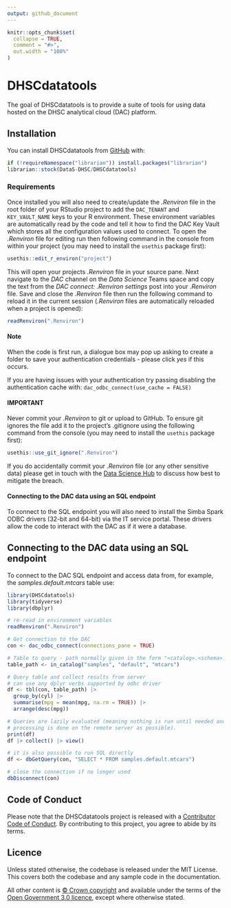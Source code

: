 ```yaml
---
output: github_document
---
```


<!-- README.md is generated from README.Rmd. Please edit that file -->

```r
knitr::opts_chunk$set(
  collapse = TRUE,
  comment = "#>",
  out.width = "100%"
)
```

# DHSCdatatools

The goal of DHSCdatatools is to provide a suite of tools for using data hosted on the DHSC analytical cloud (DAC) platform.

## Installation

You can install DHSCdatatools from [GitHub](https://github.com/) with:

``` r
if (!requireNamespace("librarian")) install.packages("librarian")
librarian::stock(DataS-DHSC/DHSCdatatools)
```

### Requirements

Once installed you will also need to create/update the *.Renviron* file in the root folder of your RStudio project to add the `DAC_TENANT` and `KEY_VAULT_NAME` keys to your R environment. These environment variables are automatically read by the code and tell it how to find the DAC Key Vault which stores all the configuration values used to connect. To open the *.Renviron* file for editing run then following command in the console from within your project (you may need to install the `usethis` package first):

``` r
usethis::edit_r_environ("project")
```

This will open your projects *.Renviron* file in your source pane. Next navigate to the *DAC* channel on the *Data Science* Teams space and copy the text from the *DAC connect: .Renviron settings* post into your
*.Renviron* file. Save and close the *.Renviron* file then run the following command to reload it in the current session (*.Renviron* files are automatically reloaded when a project is opened):

``` r
readRenviron(".Renviron")
```

#### Note
When the code is first run, a dialogue box may pop up asking to create a folder to save your
authentication credentials - please click *yes* if this occurs.

If you are having issues with your authentication try passing disabling the authentication cache with: `dac_odbc_connect(use_cache = FALSE)`

#### IMPORTANT

Never commit your *.Renviron* to git or upload to GitHub. To ensure git ignores the file add it to the project's .gitignore using the following command from the console (you may need to install the `usethis` package first): 

``` r
usethis::use_git_ignore(".Renviron")
```

If you do accidentally commit your *.Renviron* file (or any other sensitive data) please get in touch with the [Data Science Hub](mailto:datascience@dhsc.gov.uk) to discuss how best to mitigate the breach.

#### Connecting to the DAC data using an SQL endpoint

To connect to the SQL endpoint you will also need to install the Simba Spark ODBC drivers (32-bit and 64-bit) via the IT service portal. These drivers allow the code to interact with the DAC as if it were a database.

## Connecting to the DAC data using an SQL endpoint

To connect to the DAC SQL endpoint and access data from, for example, the *samples.default.mtcars* table use:

``` r
library(DHSCdatatools)
library(tidyverse)
library(dbplyr)

# re-read in environment variables 
readRenviron(".Renviron")

# Get connection to the DAC
con <- dac_odbc_connect(connections_pane = TRUE)

# Table to query - path normally given in the form "<catalog>.<schema>.<table>"
table_path <- in_catalog("samples", "default", "mtcars")

# Query table and collect results from server
# can use any dplyr verbs supported by odbc driver
df <- tbl(con, table_path) |> 
  group_by(cyl) |> 
  summarise(mpg = mean(mpg, na.rm = TRUE)) |>
  arrange(desc(mpg))

# Queries are lazily evaluated (meaning nothing is run until needed and as much
# processing is done on the remote server as possible).
print(df)
df |> collect() |> view()

# it is also possible to run SQL directly
df <- dbGetQuery(con, "SELECT * FROM samples.default.mtcars")

# close the connection if no longer used
dbDisconnect(con)
```

## Code of Conduct

Please note that the DHSCdatatools project is released with a [Contributor Code of Conduct](https://contributor-covenant.org/version/2/1/CODE_OF_CONDUCT.html). By contributing to this project, you agree to abide by its terms.

## Licence

Unless stated otherwise, the codebase is released under the MIT License. This covers both the codebase and any sample code in the documentation.

All other content is [© Crown copyright](http://www.nationalarchives.gov.uk/information-management/re-using-public-sector-information/uk-government-licensing-framework/crown-copyright/) and available under the terms of the [Open Government 3.0 licence](https://www.nationalarchives.gov.uk/doc/open-government-licence/version/3/), except where otherwise stated.
